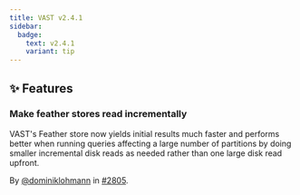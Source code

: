 ```yaml
---
title: VAST v2.4.1
sidebar:
  badge:
    text: v2.4.1
    variant: tip
---
```


## ✨ Features

### Make feather stores read incrementally

VAST's Feather store now yields initial results much faster and performs better
when running queries affecting a large number of partitions by doing smaller
incremental disk reads as needed rather than one large disk read upfront.

By [@dominiklohmann](https://github.com/dominiklohmann) in [#2805](https://github.com/tenzir/tenzir/pull/2805).
